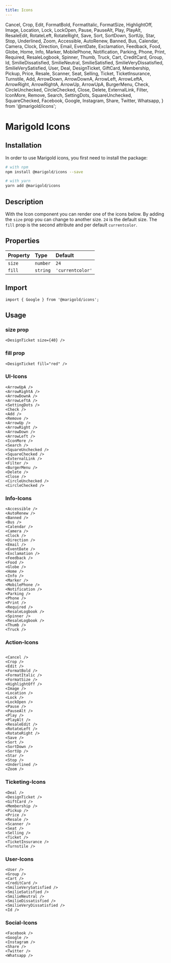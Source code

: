```yaml
---
title: Icons
---
```


  Cancel,
  Crop,
  Edit,
  FormatBold,
  FormatItalic,
  FormatSize,
  HighlightOff,
  Image,
  Location,
  Lock,
  LockOpen,
  Pause,
  PauseAlt,
  Play,
  PlayAlt,
  ResaleEdit,
  RotateLeft,
  RotateRight,
  Save,
  Sort,
  SortDown,
  SortUp,
  Star,
  Stop,
  Underlined,
  Zoom,
  Accessible,
  AutoRenew,
  Banned,
  Bus,
  Calendar,
  Camera,
  Clock,
  Direction,
  Email,
  EventDate,
  Exclamation,
  Feedback,
  Food,
  Globe,
  Home,
  Info,
  Marker,
  MobilePhone,
  Notification,
  Parking,
  Phone,
  Print,
  Required,
  ResaleLogbook,
  Spinner,
  Thumb,
  Truck,
  Cart,
  CreditCard,
  Group,
  Id,
  SmilieDissatisfied,
  SmilieNeutral,
  SmilieSatisfied,
  SmilieVeryDissatisfied,
  SmilieVerySatisfied,
  User,
  Deal,
  DesignTicket,
  GiftCard,
  Membership,
  Pickup,
  Price,
  Resale,
  Scanner,
  Seat,
  Selling,
  Ticket,
  TicketInsurance,
  Turnstile,
  Add,
  ArrowDown,
  ArrowDownA,
  ArrowLeft,
  ArrowLeftA,
  ArrowRight,
  ArrowRightA,
  ArrowUp,
  ArrowUpA,
  BurgerMenu,
  Check,
  CircleUnchecked,
  CircleChecked,
  Close,
  Delete,
  ExternalLink,
  Filter,
  IconMore,
  Remove,
  Search,
  SettingDots,
  SquareUnchecked,
  SquareChecked,
  Facebook,
  Google,
  Instagram,
  Share,
  Twitter,
  Whatsapp,
} from '@marigold/icons';

# Marigold Icons

## Installation

In order to use Marigold icons, you first need to install the package:

```bash onlyCode
# with npm
npm install @marigold/icons --save

# with yarn
yarn add @marigold/icons
```

## Description

With the Icon component you can render one of the icons below.
By adding the `size` prop you can change to another size. `24` is the default size.
The `fill` prop is the second attribute and per default `currentcolor`.

## Properties

| Property | Type     | Default          |
| :------- | :------- | :--------------- |
| `size`   | `number` | `24`             |
| `fill`   | `string` | `'currentcolor'` |

## Import

```tsx onlyCode
import { Google } from '@marigold/icons';
```

## Usage

### size prop

```tsx
<DesignTicket size={40} />
```

### fill prop

```tsx
<DesignTicket fill="red" />
```

### UI-Icons

<ArrowUpA />
<ArrowRightA />
<ArrowDownA />
<ArrowLeftA />
<SettingDots />
<Check />
<Add />
<Remove />
<ArrowUp />
<ArrowRight />
<ArrowDown />
<ArrowLeft />
<IconMore />
<Search />
<SquareUnchecked />
<SquareChecked />
<ExternalLink />
<Filter />
<BurgerMenu />
<Delete />
<Close />
<CircleUnchecked />
<CircleChecked />

```tsx onlyCode
<ArrowUpA />
<ArrowRightA />
<ArrowDownA />
<ArrowLeftA />
<SettingDots />
<Check />
<Add />
<Remove />
<ArrowUp />
<ArrowRight />
<ArrowDown />
<ArrowLeft />
<IconMore />
<Search />
<SquareUnchecked />
<SquareChecked />
<ExternalLink />
<Filter />
<BurgerMenu />
<Delete />
<Close />
<CircleUnchecked />
<CircleChecked />
```

### Info-Icons

<Accessible />
<AutoRenew />
<Banned />
<Bus />
<Calendar />
<Camera />
<Clock />
<Direction />
<Email />
<EventDate />
<Exclamation />
<Feedback />
<Food />
<Globe />
<Home />
<Info />
<Marker />
<MobilePhone />
<Notification />
<Parking />
<Phone />
<Print />
<Required />
<ResaleLogbook />
<Spinner />
<ResaleLogbook />
<Thumb />
<Truck />

```tsx onlyCode
<Accessible />
<AutoRenew />
<Banned />
<Bus />
<Calendar />
<Camera />
<Clock />
<Direction />
<Email />
<EventDate />
<Exclamation />
<Feedback />
<Food />
<Globe />
<Home />
<Info />
<Marker />
<MobilePhone />
<Notification />
<Parking />
<Phone />
<Print />
<Required />
<ResaleLogbook />
<Spinner />
<ResaleLogbook />
<Thumb />
<Truck />
```

### Action-Icons

<Cancel />
<Crop />
<Edit />
<FormatBold />
<FormatItalic />
<FormatSize />
<HighlightOff />
<Image />
<Location />
<Lock />
<LockOpen />
<Pause />
<PauseAlt />
<Play />
<PlayAlt />
<ResaleEdit />
<RotateLeft />
<RotateRight />
<Save />
<Sort />
<SortDown />
<SortUp />
<Star />
<Stop />
<Underlined />
<Zoom />

```tsx onlyCode
<Cancel />
<Crop />
<Edit />
<FormatBold />
<FormatItalic />
<FormatSize />
<HighlightOff />
<Image />
<Location />
<Lock />
<LockOpen />
<Pause />
<PauseAlt />
<Play />
<PlayAlt />
<ResaleEdit />
<RotateLeft />
<RotateRight />
<Save />
<Sort />
<SortDown />
<SortUp />
<Star />
<Stop />
<Underlined />
<Zoom />
```

### Ticketing-Icons

<Deal />
<DesignTicket />
<GiftCard />
<Membership />
<Pickup />
<Price />
<Resale />
<Scanner />
<Seat />
<Selling />
<Ticket />
<TicketInsurance />
<Turnstile />

```tsx onlyCode
<Deal />
<DesignTicket />
<GiftCard />
<Membership />
<Pickup />
<Price />
<Resale />
<Scanner />
<Seat />
<Selling />
<Ticket />
<TicketInsurance />
<Turnstile />
```

### User-Icons

<User />
<Group />
<Cart />
<CreditCard />
<SmilieVerySatisfied />
<SmilieSatisfied />
<SmilieNeutral />
<SmilieDissatisfied />
<SmilieVeryDissatisfied />
<Id />

```tsx onlyCode
<User />
<Group />
<Cart />
<CreditCard />
<SmilieVerySatisfied />
<SmilieSatisfied />
<SmilieNeutral />
<SmilieDissatisfied />
<SmilieVeryDissatisfied />
<Id />
```

### Social-Icons

<Facebook />
<Google />
<Instagram />
<Share />
<Twitter />
<Whatsapp />

```tsx onlyCode
<Facebook />
<Google />
<Instagram />
<Share />
<Twitter />
<Whatsapp />
```
